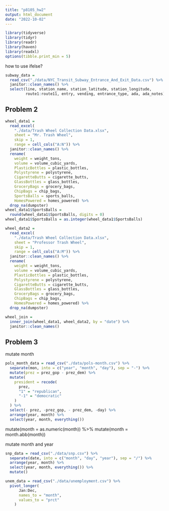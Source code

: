 ```yaml
---
title: "p8105_hw2"
output: html_document
date: "2022-10-02"
---
```

```r
library(tidyverse)
library(tidyr)
library(readr)
library(haven)
library(readxl)
options(tibble.print_min = 5)
```

how to use ifelse?
```r
subway_data =
  read_csv("./data/NYC_Transit_Subway_Entrance_And_Exit_Data.csv") %>% 
  janitor::clean_names() %>% 
  select(line, station_name, station_latitude, station_longitude,
         route1:route11, entry, vending, entrance_type, ada, ada_notes) 
```

## Problem 2
```r
wheel_data1 =
  read_excel(
    "./data/Trash Wheel Collection Data.xlsx",
    sheet = "Mr. Trash Wheel",
    skip = 1,
    range = cell_cols("A:N")) %>% 
  janitor::clean_names() %>% 
  rename(
    weight = weight_tons,
    volume = volume_cubic_yards,
    PlasticBottles = plastic_bottles,
    Polystyrene = polystyrene,
    CigaretteButts = cigarette_butts,
    GlassBottles = glass_bottles,
    GroceryBags = grocery_bags,
    ChipBags = chip_bags,
    SportsBalls = sports_balls,
    HomesPowered = homes_powered) %>% 
  drop_na(dumpster)
wheel_data1$SportsBalls =
  round(wheel_data1$SportsBalls, digits = 0)
wheel_data1$SportsBalls = as.integer(wheel_data1$SportsBalls)
```

```r
wheel_data2 =
  read_excel(
    "./data/Trash Wheel Collection Data.xlsx",
    sheet = "Professor Trash Wheel",
    skip = 1,
    range = cell_cols("A:M")) %>% 
  janitor::clean_names() %>% 
  rename(
    weight = weight_tons,
    volume = volume_cubic_yards,
    PlasticBottles = plastic_bottles,
    Polystyrene = polystyrene,
    CigaretteButts = cigarette_butts,
    GlassBottles = glass_bottles,
    GroceryBags = grocery_bags,
    ChipBags = chip_bags,
    HomesPowered = homes_powered) %>% 
  drop_na(dumpster)
```

```r
wheel_join = 
  inner_join(wheel_data1, wheel_data2, by = "date") %>% 
  janitor::clean_names()
```

## Problem 3

mutate month
```r
pols_month_data = read_csv("./data/pols-month.csv") %>%
  separate(mon, into = c("year", "month", "day"), sep = "-") %>% 
  mutate(prez = prez_gop - prez_dem) %>% 
  mutate(
    president = recode(
      prez,
      "1" = "republican",
      "-1" = "democratic"
    )
  ) %>% 
  select(- prez, -prez_gop, - prez_dem, -day) %>% 
  arrange(year, month) %>% 
  select(year, month, everything())
```
mutate(month = as.numeric(month)) %>% 
  mutate(month = month.abb(month))

mutate month and year
```r
snp_data = read_csv("./data/snp.csv") %>%
  separate(date, into = c("month", "day", "year"), sep = "/") %>% 
  arrange(year, month) %>% 
  select(year, month, everything()) %>% 
  mutate()
```

```r
unem_data = read_csv("./data/unemployment.csv") %>%
  pivot_longer(
      Jan:Dec,
      names_to = "month",
      values_to = "prct"
    ) 

  
```

